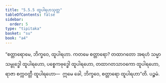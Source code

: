 ```yaml
---
title: "5.5.5 ထူပါရဟသုတ္တ"
tableOfContents: false
sidebar:
  order: 5
type: "tipitaka"
basket: "su"
book: "a4"
---
```



<DynamicBreadcrumb />

<Division number="247" book="a4" e="ch" v="15" p="567">

<Paragraph number="1504" book="a4">
“စတ္တာရောမေ, ဘိက္ခဝေ, ထူပါရဟာ. ကတမေ စတ္တာရော? တထာဂတော အရဟံ သမ္မာသမ္ဗုဒ္ဓေါ ထူပါရဟော, ပစ္စေကဗုဒ္ဓေါ ထူပါရဟော, တထာဂတသာဝကော ထူပါရဟော, ရာဇာ စက္ကဝတ္တီ ထူပါရဟော—  ဣမေ ခေါ, ဘိက္ခဝေ, စတ္တာရော ထူပါရဟာ”တိ.

</Paragraph>
</Division>

<Paragraph number="1505" type="center" book="a4">
ပဉ္စမံ.
</Paragraph>